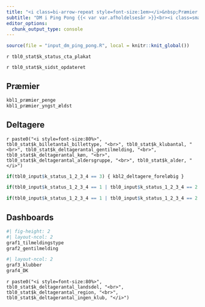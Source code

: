 ```yaml
---
title: "<i class=bi-arrow-repeat style=font-size:1em></i>&nbsp;Præmier & deltagere"
subtitle: "DM i Ping Pong {{< var var.afholdelsesår >}}<br><i class=small> {{< var var.afholdelsesdag >}} i [{{< var var.lokation_sted >}}]({{< var var.lokation_link >}}){target=_blank}</i>"
editor_options:
  chunk_output_type: console
---
```


```r
source(file = "input_dm_ping_pong.R", local = knitr::knit_global())
```

`r tbl0_stat$k_status_cta_plakat`

`r tbl0_stat$k_sidst_opdateret`

## Præmier

```r
kbl1_præmier_penge
kbl1_præmier_yngst_ældst
```

## Deltagere

`r paste0("<i style=font-size:80%>", tbl0_stat$k_billetantal_billettype, "<br>", tbl0_stat$k_klubantal, "<br>", tbl0_stat$k_deltagerantal_gentilmelding, "<br>", tbl0_stat$k_deltagerantal_køn, "<br>", tbl0_stat$k_deltagerantal_aldersgruppe, "<br>", tbl0_stat$k_alder, "</i>")`

```r
if(tbl0_input$k_status_1_2_3_4 == 3) { kbl2_deltagere_foreløbig }

if(tbl0_input$k_status_1_2_3_4 == 1 | tbl0_input$k_status_1_2_3_4 == 2 | tbl0_input$k_status_1_2_3_4 == 4) { kbl2_deltagere_puljer }

if(tbl0_input$k_status_1_2_3_4 == 1 | tbl0_input$k_status_1_2_3_4 == 2 | tbl0_input$k_status_1_2_3_4 == 4) { kbl2_deltagere_fest }
```

## Dashboards

```r
#| fig-height: 2
#| layout-ncol: 2
graf1_tilmeldingstype
graf2_gentilmelding
```

```r
#| layout-ncol: 2
graf3_klubber
graf4_DK
```

`r paste0("<i style=font-size:80%>", tbl0_stat$k_deltagerantal_landsdel, "<br>", tbl0_stat$k_deltagerantal_region, "<br>", tbl0_stat$k_deltagerantal_ingen_klub, "</i>")`
